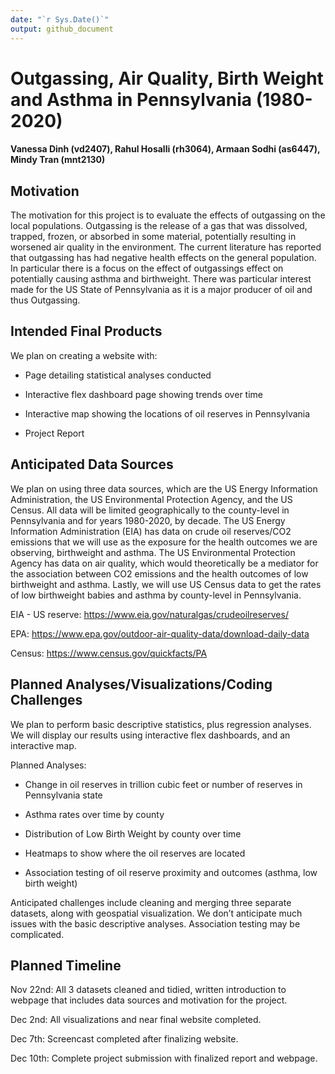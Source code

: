 ```yaml
---
date: "`r Sys.Date()`"
output: github_document
---
```


# Outgassing, Air Quality, Birth Weight and Asthma in Pennsylvania (1980-2020)

#### Vanessa Dinh (vd2407), Rahul Hosalli (rh3064), Armaan Sodhi (as6447), Mindy Tran (mnt2130)

## Motivation

The motivation for this project is to evaluate the effects of outgassing on the local populations. Outgassing is the release of a gas that was dissolved, trapped, frozen, or absorbed in some material, potentially resulting in worsened air quality in the environment. The current literature has reported that outgassing has had negative health effects on the general population. In particular there is a focus on the effect of outgassings effect on potentially causing asthma and birthweight. There was particular interest made for the US State of Pennsylvania as it is a major producer of oil and thus Outgassing.

## Intended Final Products

We plan on creating a website with:

-   Page detailing statistical analyses conducted 

-   Interactive flex dashboard page showing trends over time

-   Interactive map showing the locations of oil reserves in Pennsylvania 

-   Project Report

## Anticipated Data Sources

We plan on using three data sources, which are the US Energy Information Administration, the US Environmental Protection Agency, and the US Census. All data will be limited geographically to the county-level in Pennsylvania and for years 1980-2020, by decade. The US Energy Information Administration (EIA) has data on crude oil reserves/CO2 emissions that we will use as the exposure for the health outcomes we are observing, birthweight and asthma. The US Environmental Protection Agency has data on air quality, which would theoretically be a mediator for the association between CO2 emissions and the health outcomes of low birthweight and asthma. Lastly, we will use US Census data to get the rates of low birthweight babies and asthma by county-level in Pennsylvania.

EIA - US reserve: <https://www.eia.gov/naturalgas/crudeoilreserves/>

EPA: <https://www.epa.gov/outdoor-air-quality-data/download-daily-data>

Census: <https://www.census.gov/quickfacts/PA>

## Planned Analyses/Visualizations/Coding Challenges

We plan to perform basic descriptive statistics, plus regression analyses. We will display our results using interactive flex dashboards, and an interactive map.

Planned Analyses:

-   Change in oil reserves in trillion cubic feet or number of reserves in Pennsylvania state

-   Asthma rates over time by county

-   Distribution of Low Birth Weight by county over time

-   Heatmaps to show where the oil reserves are located

-   Association testing of oil reserve proximity and outcomes (asthma, low birth weight)

Anticipated challenges include cleaning and merging three separate datasets, along with geospatial visualization. We don't anticipate much issues with the basic descriptive analyses. Association testing may be complicated.

## Planned Timeline

Nov 22nd: All 3 datasets cleaned and tidied, written introduction to webpage that includes data sources and motivation for the project.

Dec 2nd: All visualizations and near final website completed.

Dec 7th: Screencast completed after finalizing website.

Dec 10th: Complete project submission with finalized report and webpage.

